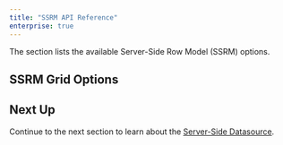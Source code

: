 ```yaml
---
title: "SSRM API Reference"
enterprise: true
---
```


The section lists the available Server-Side Row Model (SSRM) options.

## SSRM Grid Options

<api-documentation source='grid-options/properties.json' section='serverSideRowModel'></api-documentation>

## Next Up

Continue to the next section to learn about the [Server-Side Datasource](/server-side-model-datasource/).


